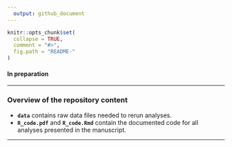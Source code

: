 ```yaml
---
  output: github_document
---
```

  
```r
knitr::opts_chunk$set(
  collapse = TRUE,
  comment = "#>",
  fig.path = "README-"
)
```

#### In preparation

***

### Overview of the repository content

* **`data`** contains raw data files needed to rerun analyses. 
* **`R_code.pdf`** and **`R_code.Rmd`** contain the documented code for all analyses presented in the manuscript. 

***
